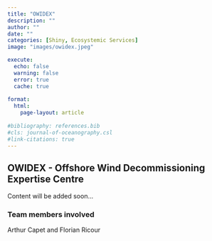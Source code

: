 ```yaml
---
title: "OWIDEX"
description: ""
author: ""
date: ""
categories: [Shiny, Ecosystemic Services]
image: "images/owidex.jpeg"

execute:
  echo: false
  warning: false
  error: true
  cache: true
  
format: 
  html:
    page-layout: article
    
#bibliography: references.bib
#cls: journal-of-oceanography.csl
#link-citations: true
---
```


## OWIDEX - Offshore Wind Decommissioning Expertise Centre

Content will be added soon...

### Team members involved

Arthur Capet and Florian Ricour